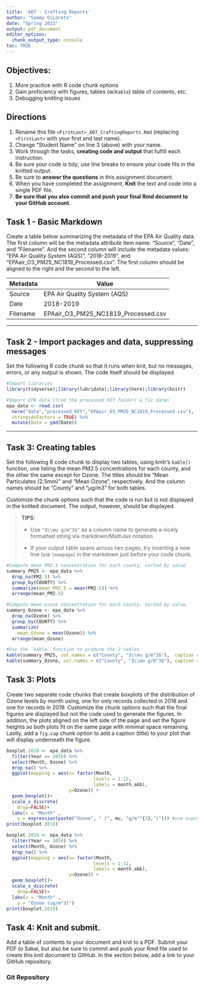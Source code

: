 ```yaml
---
title: 'A07 - Crafting Reports'
author: "Sammy DiLoreto" 
date: "Spring 2023"
output: pdf_document
editor_options: 
  chunk_output_type: console
toc: TRUE
---
```


## Objectives:

1.  More practice with R code chunk options
1.  Gain proficiency with figures, tables (w/`Kable`) table of contents, etc.
1.  Debugging knitting issues

## Directions

1.  Rename this file `<FirstLast>_A07_CraftingReports.Rmd` (replacing `<FirstLast>` with your first and last name).
1.  Change "Student Name" on line 3 (above) with your name.
1.  Work through the tasks, **creating code and output** that fulfill each instruction.
1.  Be sure your code is tidy; use line breaks to ensure your code fits in the knitted output.
1.  Be sure to **answer the questions** in this assignment document.
1.  When you have completed the assignment, **Knit** the text and code into a single PDF file.
1.  **Be sure that you also commit and push your final Rmd document to your GitHub account**.
\newpage

## Task 1 - Basic Markdown

Create a table below summarizing the metadata of the EPA Air Quality data. The first column will be the metadata attribute item name: "Source", "Date", and "Filename". And the second column will include the metadata values: "EPA Air Quality System (AQS)", "2018-2019", and "EPAair_O3_PM25_NC1819_Processed.csv". The first column should be aligned to the right and the second to the left.

| Metadata | Value |
| -------- | ----- |
| Source | EPA Air Quality System (AQS) |
| Date | 2018-2019 |
| Filename | EPAair_O3_PM25_NC1819_Processed.csv | 

---

## Task 2 - Import packages and data, suppressing messages

Set the following R code chunk so that it runs when knit, but no messages, errors, or any output is shown. The code itself should be displayed.

```r
#Import libraries
library(tidyverse);library(lubridate);library(here);library(knitr)

#Import EPA data (from the processed_KEY folder) & fix dates
epa_data <- read.csv(
  here("data","processed_KEY","EPAair_O3_PM25_NC1819_Processed.csv"),
  stringsAsFactors = TRUE) %>% 
  mutate(Date = ymd(Date))
```

---
\newpage
## Task 3: Creating tables

Set the following R code chunk to display two tables, using knitr's `kable()` function, one listing the mean PM2.5 concentrations for each county, and the other the same except for Ozone. The titles should be "Mean Particulates (2.5mm)" and "Mean Ozone", respectively. And the column names should be "County" and "µg/m3" for both tables.

Customize the chunk options such that the code is run but is not displayed in the knitted document. The output, however, should be displayed.

> **TIPS:**
>
> -   Use `"$\\mu g/m^3$"` as a column name to generate a nicely formatted string via markdown/MathJax notation
>
> -   If your output table spans across two pages, try inserting a new line (via `\newpage`) in the markdown just before your code chunk.

```r
#Compute mean PM2.5 concentration for each county, sorted by value
summary_PM25 <- epa_data %>% 
  drop_na(PM2.5) %>% 
  group_by(COUNTY) %>% 
  summarize(mean_PM2.5 = mean(PM2.5)) %>% 
  arrange(mean_PM2.5)

#Compute mean ozone concentration for each county, sorted by value
summary_Ozone <- epa_data %>% 
  drop_na(Ozone) %>% 
  group_by(COUNTY) %>% 
  summarize(
    mean_Ozone = mean(Ozone)) %>% 
  arrange(mean_Ozone)

#Use the `kable` function to produce the 2 tables
kable(summary_PM25, col.names = c("County", "$\\mu g/m^3$"),  caption = "Mean Particulates (2.5mm)")
kable(summary_Ozone, col.names = c("County", "$\\mu g/m^3$"), caption = "Mean Ozone")

```

\newpage

## Task 3: Plots

Create two separate code chunks that create boxplots of the distribution of Ozone levels by month using, one for only records collected in 2018 and one for records in 2019. Customize the chunk options such that the final figures are displayed but not the code used to generate the figures. In addition, the plots aligned on the left side of the page and set the figure heights so both plots fit on the same page with minimal space remaining. Lastly, add a `fig.cap` chunk option to add a caption (title) to your plot that will display underneath the figure.

```r
boxplot.2018 <- epa_data %>% 
  filter(Year == 2018) %>% 
  select(Month, Ozone) %>%
  drop_na() %>% 
  ggplot(mapping = aes(x= factor(Month, 
                                levels = 1:12, 
                                labels = month.abb),
                       y=Ozone)) +
  geom_boxplot()+
  scale_x_discrete(
    drop=FALSE)+
  labs(x = "Month" ,
    y = expression(paste("Ozone", " (", mu, "g/m"^{3},")"))) #use expression paste, look in visual lab
print(boxplot.2018)

```

```r
boxplot.2019 <- epa_data %>% 
  filter(Year == 2019) %>% 
  select(Month, Ozone) %>%
  drop_na() %>% 
  ggplot(mapping = aes(x= factor(Month, 
                                levels = 1:12, 
                                labels = month.abb),
                       y=Ozone)) +
  geom_boxplot()+
  scale_x_discrete(
    drop=FALSE)+
  labs(x = "Month" ,
    y = "Ozone (ug/m^3)")
print(boxplot.2019)

```


\newpage

## Task 4: Knit and submit.
Add a table of contents to your document and knit to a PDF. Submit your PDF to Sakai, but also be sure to commit and push your Rmd file used to create this knit document to GitHub. In the section below, add a link to your GitHub repository. 

### Git Repository



